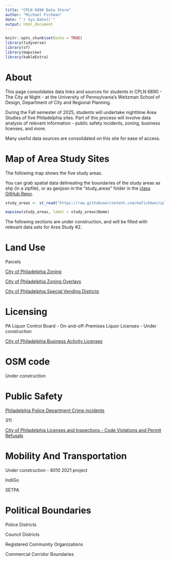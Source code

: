 ```yaml
---
title: "CPLN 6890 Data Store"
author: "Michael Fichman"
date: "`r Sys.Date()`"
output: html_document
---
```


```r
knitr::opts_chunk$set(echo = TRUE)
library(tidyverse)
library(sf)
library(mapview)
library(kableExtra)
```

# About

This page consolidates data links and sources for students in CPLN 6890 - The City at Night - at the University of Pennsylvania's Weitzman School of Design, Department of City and Regional Planning.

During the Fall semester of 2025, students will undertake nighttime Area Studies of five Philadelphia sites. Part of this process will involve data analysis of relevant information - public safety incidents, zoning, business licenses, and more.

Many useful data sources are consolidated on this site for ease of access.

# Map of Area Study Sites

The following map shows the five study areas.

You can grab spatial data delineating the boundaries of the study areas as shp (in a zipfile), or as geojson in the "study_areas" folder in the [class GitHub Repo](https://github.com/mafichman/cpln_6890/tree/main/study_areas/2025).


```r
study_areas <- st_read("https://raw.githubusercontent.com/mafichman/cpln_6890/refs/heads/main/study_areas/2025/geojson/study_areas_2025.geojson")

mapview(study_areas, label = study_areas$Name)

```

The following sections are under construction, and will be filled with relevant data sets for Area Study #2.

# Land Use

Parcels

[City of Philadelphia Zoning](https://opendataphilly.org/datasets/zoning-base-districts/)

[City of Philadelphia Zoning Overlays](https://opendataphilly.org/datasets/zoning-overlays/)

[City of Philadelphia Special Vending Districts](https://opendataphilly.org/datasets/special-vending-districts/)

# Licensing

PA Liquor Control Board - On-and-off-Premises Liquor Licenses - Under construction

[City of Philadelphia Business Activity Licenses](https://opendataphilly.org/datasets/licenses-and-inspections-business-licenses/)

# OSM code

Under construction

# Public Safety

[Philadelphia Police Department Crime incidents](https://opendataphilly.org/datasets/crime-incidents/)

311

[City of Philadelphia Licenses and Inspections - Code Violations and Permit Refusals]( https://opendataphilly.org/datasets/licenses-and-inspections-appeals-of-code-violations-and-permit-refusals/)

# Mobility And Transportation

Under construction - 8010 2021 project

IndiGo

SETPA

# Political Boundaries

Police Districts

Council Districts

Registered Community Organizations

Commercial Corridor Boundaries